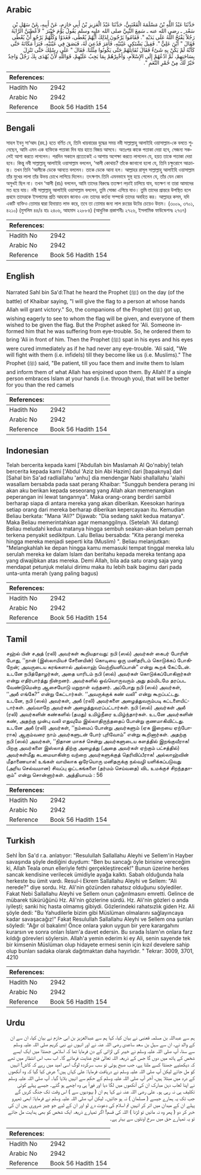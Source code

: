 ## Arabic


<div dir="rtl" lang="ar" style={{fontSize:'larger',backgroundColor:'#f8f9fa',padding:20}}>
حَدَّثَنَا عَبْدُ اللَّهِ بْنُ مَسْلَمَةَ الْقَعْنَبِيُّ، حَدَّثَنَا عَبْدُ الْعَزِيزِ بْنُ أَبِي حَازِمٍ، عَنْ أَبِيهِ، عَنْ سَهْلِ بْنِ سَعْد ٍ ـ رضى الله عنه ـ سَمِعَ النَّبِيَّ صلى الله عليه وسلم يَقُولُ يَوْمَ خَيْبَرَ ‏"‏ لأُعْطِيَنَّ الرَّايَةَ رَجُلاً يَفْتَحُ اللَّهُ عَلَى يَدَيْهِ ‏"‏‏.‏ فَقَامُوا يَرْجُونَ لِذَلِكَ أَيُّهُمْ يُعْطَى، فَغَدَوْا وَكُلُّهُمْ يَرْجُو أَنْ يُعْطَى فَقَالَ ‏"‏ أَيْنَ عَلِيٌّ ‏"‏‏.‏ فَقِيلَ يَشْتَكِي عَيْنَيْهِ، فَأَمَرَ فَدُعِيَ لَهُ، فَبَصَقَ فِي عَيْنَيْهِ، فَبَرَأَ مَكَانَهُ حَتَّى كَأَنَّهُ لَمْ يَكُنْ بِهِ شَىْءٌ فَقَالَ نُقَاتِلُهُمْ حَتَّى يَكُونُوا مِثْلَنَا‏.‏ فَقَالَ ‏"‏ عَلَى رِسْلِكَ حَتَّى تَنْزِلَ بِسَاحَتِهِمْ، ثُمَّ ادْعُهُمْ إِلَى الإِسْلاَمِ، وَأَخْبِرْهُمْ بِمَا يَجِبُ عَلَيْهِمْ، فَوَاللَّهِ لأَنْ يُهْدَى بِكَ رَجُلٌ وَاحِدٌ خَيْرٌ لَكَ مِنْ حُمْرِ النَّعَمِ ‏"‏‏.‏
</div>
<div style={{backgroundColor:'#f8f9fa',padding:20, marginBottom: 10}}><table> <thead> <tr> <th>References:</th> <th></th> </tr> </thead> <tbody><tr><td>Hadith No</td><td>2942</td></tr><tr><td>Arabic No</td><td>2942</td></tr><tr><td>Reference</td><td>Book 56 Hadith 154</td></tr></tbody></table></div>

## Bengali


<div dir="ltr" lang="bn" style={{fontSize:'larger',backgroundColor:'#f8f9fa',padding:20}}>
সাহল ইবনু সা‘আদ (রহ.) হতে বর্ণিত যে, তিনি খায়বারের যুদ্ধের সময় নবী সাল্লাল্লাহু আলাইহি ওয়াসাল্লাম-কে বলতে শুনেছেন, আমি এমন এক ব্যক্তিকে পতাকা দিব যার হাতে বিজয় আসবে। অতঃপর কাকে পতাকা দেয়া হবে, সেজন্য সকলেই আশা করতে লাগলেন। পরদিন সকালে প্রত্যেকেই এ আশায় অপেক্ষা করতে লাগলেন যে, হয়ত তাকে পতাকা দেয়া হবে। কিন্তু নবী সাল্লাল্লাহু আলাইহি ওয়াসাল্লাম বললেন, ‘আলী কোথায়? তাঁকে জানানো হলো যে, তিনি চক্ষুরোগে আক্রান্ত। তখন তিনি ‘আলীকে ডেকে আনতে বললেন। তাকে ডেকে আনা হল। আল্লাহর রাসূল সাল্লাল্লাহু আলাইহি ওয়াসাল্লাম তাঁর মুখের লালা তাঁর উভয় চোখে লাগিয়ে দিলেন। তৎক্ষণাৎ তিনি এমনভাবে সুস্থ হয়ে গেলেন যে, তাঁর যেন কোন অসুখই ছিল না। তখন ‘আলী (রাঃ) বললেন, আমি তাদের বিরুদ্ধে ততক্ষণ লড়াই চালিয়ে যাব, যতক্ষণ না তারা আমাদের মত হয়ে যায়। নবী সাল্লাল্লাহু আলাইহি ওয়াসাল্লাম বললেন, তুমি সোজা এগিয়ে যাও। তুমি তাদের প্রান্তরে উপস্থিত হলে প্রথমে তাদেরকে ইসলামের প্রতি আহবান জানাও এবং তাদের কর্তব্য সম্পর্কে তাদের অবহিত কর। আল্লাহর কসম, যদি একটি ব্যক্তিও তোমার দ্বারা হিদায়াত লাভ করে, তবে তা তোমার জন্য লাল রংয়ের উটের চেয়েও উত্তম। (৩০০৯, ৩৭০১, ৪২১০) (মুসলিম ৪৪/৪ হাঃ ২৪০৬, আহমাদ ২২৮৮৪) (আধুনিক প্রকাশনীঃ ২৭২৬, ইসলামিক ফাউন্ডেশনঃ ২৭৩৭)
</div>
<div style={{backgroundColor:'#f8f9fa',padding:20, marginBottom: 10}}><table> <thead> <tr> <th>References:</th> <th></th> </tr> </thead> <tbody><tr><td>Hadith No</td><td>2942</td></tr><tr><td>Arabic No</td><td>2942</td></tr><tr><td>Reference</td><td>Book 56 Hadith 154</td></tr></tbody></table></div>

## English


<div dir="ltr" lang="en" style={{fontSize:'larger',backgroundColor:'#f8f9fa',padding:20}}>
Narrated Sahl bin Sa'd:That he heard the Prophet (ﷺ) on the day (of the battle) of Khaibar saying, "I will give the flag to a person at whose hands Allah will grant victory." So, the companions of the Prophet (ﷺ) got up, wishing eagerly to see to whom the flag will be given, and everyone of them wished to be given the flag. But the Prophet asked for 'Ali. Someone informed him that he was suffering from eye-trouble. So, he ordered them to bring 'Ali in front of him. Then the Prophet (ﷺ) spat in his eyes and his eyes were cured immediately as if he had never any eye-trouble. 'Ali said, "We will fight with them (i.e. infidels) till they become like us (i.e. Muslims)." The Prophet (ﷺ) said, "Be patient, till you face them and invite them to Islam and inform them of what Allah has enjoined upon them. By Allah! If a single person embraces Islam at your hands (i.e. through you), that will be better for you than the red camels
</div>
<div style={{backgroundColor:'#f8f9fa',padding:20, marginBottom: 10}}><table> <thead> <tr> <th>References:</th> <th></th> </tr> </thead> <tbody><tr><td>Hadith No</td><td>2942</td></tr><tr><td>Arabic No</td><td>2942</td></tr><tr><td>Reference</td><td>Book 56 Hadith 154</td></tr></tbody></table></div>

## Indonesian


<div dir="ltr" lang="id" style={{fontSize:'larger',backgroundColor:'#f8f9fa',padding:20}}>
Telah bercerita kepada kami ['Abdullah bin Maslamah Al Qo'nabiy] telah bercerita kepada kami ['Abdul 'Aziz bin Abi Hazim] dari [bapaknya] dari [Sahal bin Sa'ad radliallahu 'anhu] dia mendengar Nabi shallallahu 'alaihi wasallam bersabda pada saat perang Khaibar: "Sungguh bendera perang ini akan aku berikan kepada seseorang yang Allah akan memenangkan peperangan ini lewat tangannya". Maka orang-orang berdiri sambil berharap siapa di antara mereka yang akan diberikan. Keesokan harinya setiap orang dari mereka berharap diberikan kepercayaan itu. Kemudian Beliau berkata: "Mana 'Ali?" Dijawab: "Dia sedang sakit kedua matanya". Maka Beliau memerintahkan agar memanggilnya. (Setelah 'Ali datang) Beliau meludahi kedua matanya hingga sembuh seakan-akan belum pernah terkena penyakit sedikitpun. Lalu Beliau bersabda: "Kita perangi mereka hingga mereka menjadi seperti kita (Muslim) ". Beliau melanjutkan: "Melangkahlah ke depan hingga kamu memasuki tempat tinggal mereka lalu serulah mereka ke dalam Islam dan beritahu kepada mereka tentang apa yang diwajibkan atas mereka. Demi Allah, bila ada satu orang saja yang mendapat petunjuk melalui dirimu maka itu lebih baik bagimu dari pada unta-unta merah (yang paling bagus)
</div>
<div style={{backgroundColor:'#f8f9fa',padding:20, marginBottom: 10}}><table> <thead> <tr> <th>References:</th> <th></th> </tr> </thead> <tbody><tr><td>Hadith No</td><td>2942</td></tr><tr><td>Arabic No</td><td>2942</td></tr><tr><td>Reference</td><td>Book 56 Hadith 154</td></tr></tbody></table></div>

## Tamil


<div dir="ltr" lang="ta" style={{fontSize:'larger',backgroundColor:'#f8f9fa',padding:20}}>
சஹ்ல் பின் சஅத் (ரலி) அவர்கள் கூறியதாவது: நபி (ஸல்) அவர்கள் கைபர் போரின் போது, ‘‘நான் (இஸ்லாமியச் சேனையின்) கொடியை ஒரு மனிதரிடம் கொடுக்கப் போகிறேன்; அவருடைய கரங்களால் அல்லாஹ் வெற்றியளிப்பான்” என்று கூறக் கேட்டேன். உடனே நபித்தோழர்கள், அதை யாரிடம் நபி (ஸல்) அவர்கள் கொடுக்கப்போகிறார்கள் என்று எதிர்பார்த்து நின்றனர். அவர்களில் ஒவ்வொருவரும் அது தம்மிடமே தரப்பட வேண்டுமென்ற ஆசையோடு மறுநாள் வந்தனர். அப்போது நபி (ஸல்) அவர்கள், ‘‘அலீ எங்கே?” என்று கேட்டார்கள். ‘‘அவருக்குக் கண் வலி” என்று கூறப்பட்டது. உடனே, நபி (ஸல்) அவர்கள், அலீ (ரலி) அவர்களை அழைத்துவரும்படி கட்டளையிட்டார்கள். அவ்வாறே அவர்கள் அழைத்துவரப்பட்டார்கள். நபி (ஸல்) அவர்கள் அலீ (ரலி) அவர்களின் கண்களில் (தமது) உமிழ்நீரை உமிழ்ந்தார்கள். உடனே அவர்களின் கண், அதற்கு முன்பு வலி எதுவுமே இல்லாதிருந்ததைப் போன்று குணமாகிவிட்டது. உடனே அலீ (ரலி) அவர்கள், ‘‘நம்மைப் போன்று அவர்களும் (ஏக இறையை ஏற்போராக) ஆகும்வரை நாம் அவர்களுடன் போர் புரிவோம்” என்று கூறினார்கள். அதற்கு நபி (ஸல்) அவர்கள், ‘‘நிதான மாகச் சென்று அவர்களுடைய களத்தில் இறங்குவீராக! பிறகு அவர்களை இஸ்லாத் திற்கு அழைத்து (அதை அவர்கள் ஏற்கும் பட்சத்தில்) அவர்கள்மீது கடமையாகின்ற வற்றை அவர்களுக்குத் தெரிவிப்பீராக! அல்லாஹ்வின் மீதாணையாக! உங்கள் வாயிலாக ஒரேயொரு மனிதருக்கு நல்வழி யளிக்கப்படுவது (அரிய செல்வமான) சிவப்பு ஒட்டகங்களை (தர்மம் செய்வதை) விட உமக்குச் சிறந்ததாகும்” என்று சொன்னார்கள். அத்தியாயம் : 56
</div>
<div style={{backgroundColor:'#f8f9fa',padding:20, marginBottom: 10}}><table> <thead> <tr> <th>References:</th> <th></th> </tr> </thead> <tbody><tr><td>Hadith No</td><td>2942</td></tr><tr><td>Arabic No</td><td>2942</td></tr><tr><td>Reference</td><td>Book 56 Hadith 154</td></tr></tbody></table></div>

## Turkish


<div dir="ltr" lang="tr" style={{fontSize:'larger',backgroundColor:'#f8f9fa',padding:20}}>
Sehl İbn Sa'd r.a. anlatıyor: "Resulullah Sallallahu Aleyhi ve Sellem'in Hayber savaşında şöyle dediğini duydum: "Ben bu sancağı öyle birisine vereceğim ki, Allah Teala onun elleriyle fethi gerçekleştirecek!" Bunun üzerine herkes sancak kendisine verilecek ümidiyle ayağa kalktı. Sabah olduğunda hala herkeste bu ümit vardı. Resul-i Ekrem Sallallahu Aleyhi ve Sellem: "Ali nerede?" diye sordu. Hz. Ali'nin gözünden rahatsız olduğunu söylediler. Fakat Nebi Sallallahu Aleyhi ve Sellem onun çağırılmasını emretti. Gelince de mübarek tükürüğünü Hz. Ali'nin gözlerine sürdü. Hz. Ali'nin gözleri o anda iyileşti; sanki hiç hasta olmamış gibiydi. Gözlerindeki rahatsızlık giden Hz. Ali şöyle dedi: "Bu Yahudilerle bizim gibi Müslüman olmalarını sağlayıncaya kadar savaşacağız!" Fakat Resulullah Sallallahu Aleyhi ve Sellem ona şunları söyledi: "Ağır ol bakalım! Önce onlara yakın uygun bir yere karargahını kurarsın ve sonra onları İslam'a davet edersin. Bu sırada İslam'ın onlara farz kıldığı görevleri söylersin. Allah'a yemin ederim ki ey Ali, senin sayende tek bir kimsenin Müslüman olup hidayete ermesi senin için kızıl develere sahip olup bunları sadaka olarak dağıtmaktan daha hayırlıdır. " Tekrar: 3009, 3701, 4210
</div>
<div style={{backgroundColor:'#f8f9fa',padding:20, marginBottom: 10}}><table> <thead> <tr> <th>References:</th> <th></th> </tr> </thead> <tbody><tr><td>Hadith No</td><td>2942</td></tr><tr><td>Arabic No</td><td>2942</td></tr><tr><td>Reference</td><td>Book 56 Hadith 154</td></tr></tbody></table></div>

## Urdu


<div dir="rtl" lang="ur" style={{fontSize:'larger',backgroundColor:'#f8f9fa',padding:20}}>
ہم سے عبداللہ بن مسلمہ قعنبی نے بیان کیا، کہا ہم سے عبدالعزیز بن ابی حازم نے بیان کیا، ان سے ان کے والد نے، ان سے سہل بن سعد ساعدی رضی اللہ عنہ نے اور انہوں نے نبی کریم صلی اللہ علیہ وسلم سے سنا، آپ صلی اللہ علیہ وسلم نے خیبر کی لڑائی کے دن فرمایا تھا کہ اسلامی جھنڈا میں ایک ایسے شخص کے ہاتھ میں دوں گا جس کے ذریعہ اللہ تعالیٰ فتح عنایت فرمائے گا۔ اب سب اس انتظار میں تھے کہ دیکھئیے جھنڈا کسے ملتا ہے، جب صبح ہوئی تو سب سرکردہ لوگ اسی امید میں رہے کہ کاش! انہیں کو مل جائے لیکن آپ صلی اللہ علیہ وسلم نے دریافت فرمایا: علی کہاں ہیں؟ عرض کیا گیا کہ وہ آنکھوں کے درد میں مبتلا ہیں، آخر آپ صلی اللہ علیہ وسلم کے حکم سے انہیں بلایا گیا۔ آپ صلی اللہ علیہ وسلم نے اپنا لعاب دہن مبارک ان کی آنکھوں میں لگا دیا اور فوراً ہی وہ اچھے ہو گئے۔ جیسے پہلے کوئی تکلیف ہی نہ رہی ہو۔ علی رضی اللہ عنہ نے کہا ہم ان ( یہودیوں سے ) اس وقت تک جنگ کریں گے جب تک یہ ہمارے جیسے ( مسلمان ) نہ ہو جائیں۔ لیکن آپ صلی اللہ علیہ وسلم نے فرمایا: ابھی ٹھہرو پہلے ان کے میدان میں اتر کر انہیں تم اسلام کی دعوت دے لو اور ان کے لیے جو چیز ضروری ہیں ان کی خبر کر دو ( پھر وہ نہ مانیں تو لڑنا ) اللہ کی قسم! اگر تمہارے ذریعہ ایک شخص کو بھی ہدایت مل جائے تو یہ تمہارے حق میں سرخ اونٹوں سے بہتر ہے۔
</div>
<div style={{backgroundColor:'#f8f9fa',padding:20, marginBottom: 10}}><table> <thead> <tr> <th>References:</th> <th></th> </tr> </thead> <tbody><tr><td>Hadith No</td><td>2942</td></tr><tr><td>Arabic No</td><td>2942</td></tr><tr><td>Reference</td><td>Book 56 Hadith 154</td></tr></tbody></table></div>